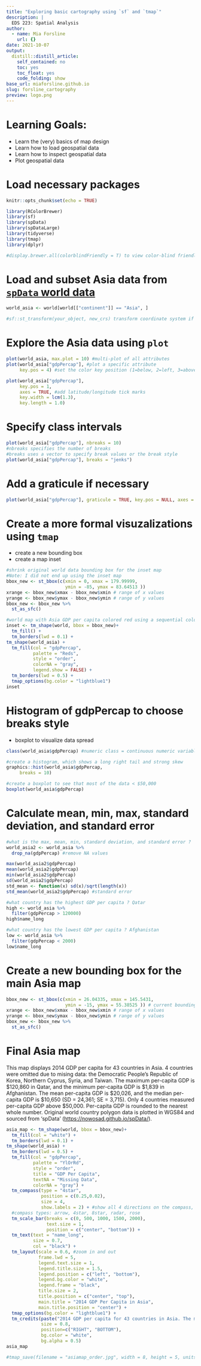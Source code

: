 ```yaml
---
title: "Exploring basic cartography using `sf` and `tmap`"
description: |
  EDS 223: Spatial Analysis 
author:
  - name: Mia Forsline
    url: {}
date: 2021-10-07
output:
  distill::distill_article:
    self_contained: no
    toc: yes
    toc_float: yes
    code_folding: show
base_url: miaforsline.github.io
slug: forsline_cartography
preview: logo.png
---
```

# Learning Goals: 
- Learn the (very) basics of map design
- Learn how to load geospatial data
- Learn how to inspect geospatial data
- Plot geospatial data

# Load necessary packages

```r
knitr::opts_chunk$set(echo = TRUE)

library(RColorBrewer)
library(sf)
library(spData)
library(spDataLarge)
library(tidyverse)
library(tmap)
library(dplyr)

#display.brewer.all(colorblindFriendly = T) to view color-blind friendly palettes 
```

# Load and subset Asia data from [`spData` world data](<https://nowosad.github.io/spData/>)

```r
world_asia <- world[world[["continent"]] == "Asia", ]

#sf::st_transform(your_object, new_crs) transform coordinate system if necessary 
```

# Explore the Asia data using `plot`

```r
plot(world_asia, max.plot = 10) #multi-plot of all attributes
plot(world_asia["gdpPercap"], #plot a specific attribute 
     key.pos = 4) #set the color key position (1=below, 2=left, 3=above and 4=right):

plot(world_asia["gdpPercap"], 
     key.pos = 1, 
     axes = TRUE, #add latitude/longitude tick marks 
     key.width = lcm(1.3), 
     key.length = 1.0)
```

# Specify class intervals

```r
plot(world_asia["gdpPercap"], nbreaks = 10)
#nbreaks specifies the number of breaks
#breaks uses a vector to specify break values or the break style 
plot(world_asia["gdpPercap"], breaks = "jenks")
```

# Add a graticule if necessary

```r
plot(world_asia["gdpPercap"], graticule = TRUE, key.pos = NULL, axes = TRUE)
```

# Create a more formal visuzalizations using `tmap`
-   create a new bounding box
-   create a map inset

```r
#shrink original world data bounding box for the inset map
#Note: I did not end up using the inset map 
bbox_new <- st_bbox(c(xmin = 0, xmax = 179.99999,
                      ymin = -85, ymax = 83.64513 ))
xrange <- bbox_new$xmax - bbox_new$xmin # range of x values
yrange <- bbox_new$ymax - bbox_new$ymin # range of y values
bbox_new <- bbox_new %>%  
  st_as_sfc()

#world map with Asia GDP per capita colored red using a sequential color palette
inset <- tm_shape(world, bbox = bbox_new)+
  tm_fill() + 
  tm_borders(lwd = 0.1) + 
tm_shape(world_asia) +
  tm_fill(col = "gdpPercap", 
          palette = "Reds", 
          style = "order",
          colorNA = "gray",
          legend.show = FALSE) +
  tm_borders(lwd = 0.5) + 
  tmap_options(bg.color = "lightblue1")
inset
```

# Histogram of gdpPercap to choose breaks style

-   boxplot to visualize data spread

```r
class(world_asia$gdpPercap) #numeric class = continuous numeric variable 

#create a histogram, which shows a long right tail and strong skew 
graphics::hist(world_asia$gdpPercap, 
     breaks = 10)

#create a boxplot to see that most of the data < $50,000 
boxplot(world_asia$gdpPercap)
```

# Calculate mean, min, max, standard deviation, and standard error

```r
#what is the max, mean, min, standard deviation, and standard error ?  
world_asia2 <- world_asia %>% 
  drop_na(gdpPercap) #remove NA values 

max(world_asia2$gdpPercap)
mean(world_asia2$gdpPercap)
min(world_asia2$gdpPercap)
sd(world_asia2$gdpPercap)
std_mean <- function(x) sd(x)/sqrt(length(x))
std_mean(world_asia2$gdpPercap) #standard error 

#what country has the highest GDP per capita ? Qatar
high <- world_asia %>% 
  filter(gdpPercap > 120000)
high$name_long

#what country has the lowest GDP per capita ? Afghanistan 
low <- world_asia %>% 
  filter(gdpPercap < 2000)
low$name_long


```

# Create a new bounding box for the main Asia map

```r
bbox_new <- st_bbox(c(xmin = 26.04335, xmax = 145.5431,
                      ymin = -15, ymax = 55.38525 )) # current bounding box
xrange <- bbox_new$xmax - bbox_new$xmin # range of x values
yrange <- bbox_new$ymax - bbox_new$ymin # range of y values
bbox_new <- bbox_new %>%  
  st_as_sfc()
```

# Final Asia map

This map displays 2014 GDP per capita for 43 countries in Asia. 4 countries were omitted due to mising data: the Democratic People's Republic of Korea, Northern Cyprus, Syria, and Taiwan. The maximum per-capita GDP is \$120,860 in Qatar, and the minimum per-capita GDP is \$1,839 in Afghanistan. The mean per-capita GDP is \$20,026, and the median per-capita GDP is \$10,650 (SD = 24,361; SE = 3,715). Only 4 countries measured per-capita GDP above \$50,000. Per-capita GDP is rounded to the nearest whole number. Original world country polygon data is plotted in WGS84 and sourced from 'spData' (<https://nowosad.github.io/spData/>).

```r
asia_map <- tm_shape(world, bbox = bbox_new)+
  tm_fill(col = "white") + 
  tm_borders(lwd = 0.1) + 
tm_shape(world_asia) +
  tm_borders(lwd = 0.5) +
  tm_fill(col = "gdpPercap", 
          palette = "YlOrRd", 
          style = "order",
          title = "GDP Per Capita",
          textNA = "Missing Data",
          colorNA = "gray") +
  tm_compass(type = "4star", 
             position = c(0.25,0.02), 
             size = 4, 
             show.labels = 2) + #show all 4 directions on the compass, not just N 
  #compass types: arrow, 4star, 8star, radar, rose
  tm_scale_bar(breaks = c(0, 500, 1000, 1500, 2000), 
               text.size = 1, 
               position = c("center", "bottom")) + 
  tm_text(text = "name_long", 
          size = 0.7, 
          col = "black") + 
  tm_layout(scale = 0.6, #zoom in and out 
            frame.lwd = 5,
            legend.text.size = 1,
            legend.title.size = 1.5, 
            legend.position = c("left", "bottom"),
            legend.bg.color = "white",
            legend.frame = "black", 
            title.size = 2,
            title.position = c("center", "top"), 
            main.title = "2014 GDP Per Capita in Asia",
            main.title.position = "center") +
  tmap_options(bg.color = "lightblue1") + 
  tm_credits(paste("2014 GDP per capita for 43 countries in Asia. The mean per-capita GDP \n was $20,026 (SD = 24,361; SE = 3,715). Original data is plotted in \n WGS84 and sourced from 'spData' (https://nowosad.github.io/spData/)."), 
             size = 0.8,
             position=c("RIGHT", "BOTTOM"),
             bg.color = "white", 
             bg.alpha = 0.5)
asia_map

#tmap_save(filename = "asiamap_order.jpg", width = 8, height = 5, units = "in", dpi = 300)
```